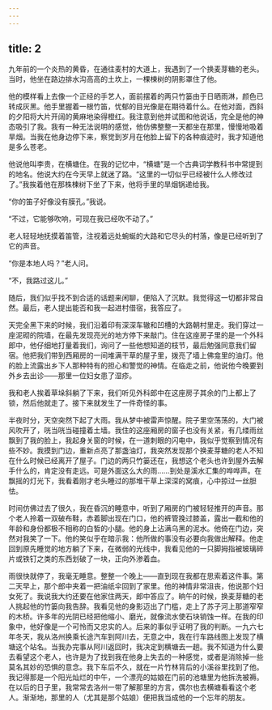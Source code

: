 ```yaml
---
---
---
```

title: 2
---




九年前的一个炎热的黄昏，在通往麦村的大道上，我遇到了一个换麦芽糖的老头。当时，他坐在路边排水沟高高的土坎上，一棵楝树的阴影罩住了他。

他的模样看上去像一个正经的手艺人，面前摆着的两只竹篓由于日晒雨淋，颜色已转成灰黑。他手里握着一根竹笛，忧郁的目光像是在期待着什么。在他对面，西斜的夕阳将大片开阔的黄麻地染得橙红。我注意到他并试图和他说话，完全是他的神态吸引了我。我有一种无法说明的感觉，他仿佛整整一天都坐在那里，慢慢地吸着旱烟。当我在他身边停下来，察觉到岁月在他脸上留下的各种痕迹时，我才知道他是多么苍老。

他说他叫李贵，在横塘住。在我的记忆中，“横塘”是一个古典词学教科书中常提到的地名。他说大约在今天早上就迷了路。“这里的一切似乎已经被什么人修改过了。”我挨着他在那株楝树下坐了下来，他将手里的旱烟锅递给我。

“你的笛子好像没有膜孔。”我说。

“不过，它能够吹响，可现在我已经吹不动了。”

老人轻轻地抚摸着笛管，注视着远处蜿蜒的大路和它尽头的村落，像是已经听到了它的声音。

“你是本地人吗？”老人问。

“不，我路过这儿。”

随后，我们似乎找不到合适的话题来闲聊，便陷入了沉默。我觉得这一切都非常自然。最后，老人提出能否和我一起进村借宿，我答应了。

天完全黑下来的时候，我们沿着印有深深车辙和凹槽的大路朝村里走。我们穿过一座泥砌的院墙，在最先发现亮光的地方停下来敲门。住在这座房子里的是一个外科郎中，他仔细地打量着我们，询问了一些他想知道的枝节，最后勉强同意我们留宿。他把我们带到西厢房的一间堆满干草的屋子里，拨亮了墙上佛龛里的油灯。他的脸上流露出乡下人那种特有的担心和警觉的神情。在临走之前，他说他今晚要到外乡去出诊——那里一位妇女患了湿疹。

我和老人挨着草垛斜躺了下来，我们听见外科郎中在这座房子其余的门上都上了锁，然后他就走了。接下来就发生了一件奇怪的事。

半夜时分，天空突然下起了大雨。我从梦中被雷声惊醒。院子里空荡荡的，大门被风吹开了，咣当咣当碰撞着土墙。我住的这座厢房的窗子也没有关紧，有几缕雨丝飘到了我的脸上，我起身关窗的时候，在一道刺眼的闪电中，我似乎觉察到情况有些不妙。我摸到门边，重新点亮了那盏油灯，我突然发现那个换麦芽糖的老人不知在什么时候已经离开了屋子。门边的两只竹篓还在，我想这个老头也许到屋外去解手什么的，肯定没有走远。可是外面这么大的雨……到处是溪水汇集的哗哗声。在飘摇的灯光下，我看着刚才老头睡过的那堆干草上深深的窝痕，心中掠过一丝胆怯。

时间仿佛过去了很久，我在昏沉的睡意中，听到了厢房的门被轻轻推开的声音。那个老人拎着一双破布鞋，赤着脚出现在门口，他的裤管挽过膝盖，露出一截和他的年龄和身份都极不相称的白皙的小腿。他的身上沾满乌黑的泥水。他倚在门边，突然对我笑了一下。他的笑似乎在暗示我：他所做的事没有必要向我做出解释。他走回到原先睡觉的地方躺了下来，在微弱的光线中，我看见他的一只脚拇指被玻璃碎片或铁钉之类的东西划破了一块，正向外渗着血。

雨很快就停了，我毫无睡意。整整一个晚上——直到现在我都在思索着这件事。第二天早上，那个郎中夹着一把油纸伞回到了家里。他的神情非常沮丧，他说那个妇女死了。我说我大约还要在他家住两天，郎中答应了。晌午的时候，换麦芽糖的老人挑起他的竹篓向我告辞。我看见他的身影迈出了门槛，走上了苏子河上那道窄窄的木桥。许多年的光阴已经把他缩小、磨光，就像流水使石块销蚀一样。在我的印象中，他好像是一个可怜而又忠实的人。后来的事似乎证明了我的判断。一九六七年冬天，我从洛州换乘长途汽车到阿川去，无意之中，我在行车路线图上发现了横塘这个站名。当我办完事从阿川返回时，我决定到横塘去一趟。我不知道为什么要去看望这个老人，也许是为了找到我在他身上失去的一种感觉，或者是消除掉一些莫名其妙的恐惧的意念。我下车后不久，就在一片竹林背后的小溪谷里找到了他。我记得那是一个阳光灿烂的中午，一个漂亮的姑娘在门前的池塘里为他拆洗被褥。在以后的日子里，我常常去洛州一带了解那里的方言，偶尔也去横塘看看这个老人。渐渐地，那里的人（尤其是那个姑娘）便把我当成他的一个忘年的朋友。